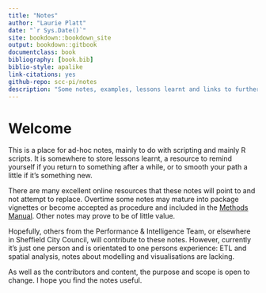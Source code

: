 ```yaml
--- 
title: "Notes"
author: "Laurie Platt"
date: "`r Sys.Date()`"
site: bookdown::bookdown_site
output: bookdown::gitbook
documentclass: book
bibliography: [book.bib]
biblio-style: apalike
link-citations: yes
github-repo: scc-pi/notes
description: "Some notes, examples, lessons learnt and links to further resources."
---
```


# Welcome

This is a place for ad-hoc notes, mainly to do with scripting and mainly R scripts. It is somewhere to store lessons learnt, a resource to remind yourself if you return to something after a while, or to smooth your path a little if it's something new.  

There are many excellent online resources that these notes will point to and not attempt to replace. Overtime some notes may mature into package vignettes or become accepted as procedure and included in the [Methods Manual](https://laurie-platt.github.io/methods-manual/). Other notes may prove to be of little value.

Hopefully, others from the Performance & Intelligence Team, or elsewhere in Sheffield City Council, will contribute to these notes. However, currently it's just one person and is orientated to one persons experience: ETL and spatial analysis, notes about modelling and visualisations are lacking.

As well as the contributors and content, the purpose and scope is open to change. I hope you find the notes useful.